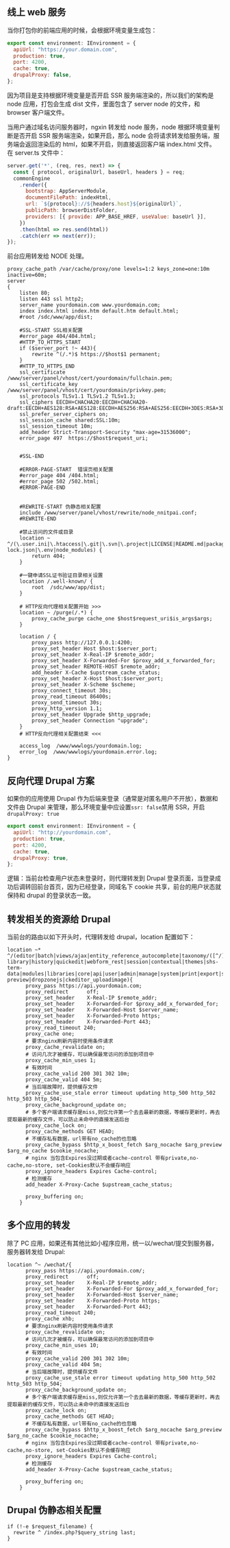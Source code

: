 
<Meta title="开发/部署/Nginx 配置" id="nginx" />

## 线上 web 服务

当你打包你的前端应用的时候，会根据环境变量生成包：

```js
export const environment: IEnvironment = {
  apiUrl: "https://your.domain.com",
  production: true,
  port: 4200,
  cache: true,
  drupalProxy: false,
};
```

因为项目是支持根据环境变量是否开启 SSR 服务端渲染的，所以我们的架构是 node 应用，打包会生成 dist 文件，里面包含了 server node 的文件，和 browser 客户端文件。

当用户通过域名访问服务器时，ngxin 转发给 node 服务，node 根据环境变量判断是否开启 SSR 服务端渲染，如果开启，那么 node 会将请求转发给服务端，服务端会返回渲染后的 html，如果不开启，则直接返回客户端 index.html 文件。
在 server.ts 文件中：

```js
server.get('*', (req, res, next) => {
  const { protocol, originalUrl, baseUrl, headers } = req;
  commonEngine
    .render({
      bootstrap: AppServerModule,
      documentFilePath: indexHtml,
      url: `${protocol}://${headers.host}${originalUrl}`,
      publicPath: browserDistFolder,
      providers: [{ provide: APP_BASE_HREF, useValue: baseUrl }],
    })
    .then(html => res.send(html))
    .catch(err => next(err));
});
```

前台应用转发给 NODE 处理。

```shell
proxy_cache_path /var/cache/proxy/one levels=1:2 keys_zone=one:10m inactive=60m;
server
{
    listen 80;
	listen 443 ssl http2;
    server_name yourdomain.com www.yourdomain.com;
    index index.html index.htm default.htm default.html;
    #root /sdc/www/app/dist;

    #SSL-START SSL相关配置
    #error_page 404/404.html;
    #HTTP_TO_HTTPS_START
    if ($server_port !~ 443){
        rewrite ^(/.*)$ https://$host$1 permanent;
    }
    #HTTP_TO_HTTPS_END
    ssl_certificate    /www/server/panel/vhost/cert/yourdomain/fullchain.pem;
    ssl_certificate_key    /www/server/panel/vhost/cert/yourdomain/privkey.pem;
    ssl_protocols TLSv1.1 TLSv1.2 TLSv1.3;
    ssl_ciphers EECDH+CHACHA20:EECDH+CHACHA20-draft:EECDH+AES128:RSA+AES128:EECDH+AES256:RSA+AES256:EECDH+3DES:RSA+3DES:!MD5;
    ssl_prefer_server_ciphers on;
    ssl_session_cache shared:SSL:10m;
    ssl_session_timeout 10m;
    add_header Strict-Transport-Security "max-age=31536000";
    error_page 497  https://$host$request_uri;


    #SSL-END

    #ERROR-PAGE-START  错误页相关配置
    #error_page 404 /404.html;
    #error_page 502 /502.html;
    #ERROR-PAGE-END


    #REWRITE-START 伪静态相关配置
    include /www/server/panel/vhost/rewrite/node_nnitpai.conf;
    #REWRITE-END

    #禁止访问的文件或目录
    location ~ ^/(\.user.ini|\.htaccess|\.git|\.svn|\.project|LICENSE|README.md|package.json|package-lock.json|\.env|node_modules) {
        return 404;
    }

    #一键申请SSL证书验证目录相关设置
    location /.well-known/ {
        root  /sdc/www/app/dist;
    }

    # HTTP反向代理相关配置开始 >>>
    location ~ /purge(/.*) {
        proxy_cache_purge cache_one $host$request_uri$is_args$args;
    }

    location / {
        proxy_pass http://127.0.0.1:4200;
        proxy_set_header Host $host:$server_port;
        proxy_set_header X-Real-IP $remote_addr;
        proxy_set_header X-Forwarded-For $proxy_add_x_forwarded_for;
        proxy_set_header REMOTE-HOST $remote_addr;
        add_header X-Cache $upstream_cache_status;
        proxy_set_header X-Host $host:$server_port;
        proxy_set_header X-Scheme $scheme;
        proxy_connect_timeout 30s;
        proxy_read_timeout 86400s;
        proxy_send_timeout 30s;
        proxy_http_version 1.1;
        proxy_set_header Upgrade $http_upgrade;
        proxy_set_header Connection "upgrade";
    }
    # HTTP反向代理相关配置结束 <<<

    access_log  /www/wwwlogs/yourdomain.log;
    error_log  /www/wwwlogs/yourdomain.error.log;
}
```

## 反向代理 Drupal 方案

如果你的应用使用 Drupal 作为后端来登录（通常是对匿名用户不开放），数据和文件由 Drupal 来管理，那么环境变量中应设置`ssr: false`禁用 SSR，开启 `drupalProxy: true`

```javascript
export const environment: IEnvironment = {
  apiUrl: "http://yourdomain.com",
  production: true,
  port: 4200,
  cache: true,
  drupalProxy: true,
};
```

逻辑：当前台检查用户状态未登录时，则代理转发到 Drupal 登录页面，当登录成功后调转回前台首页，因为已经登录，同域名下 cookie 共享，前台的用户状态就保持和 drupal 的登录状态一致。

## 转发相关的资源给 Drupal

当前台的路由以如下开头时，代理转发给 drupal，location 配置如下：

```shell
location ~* ^/(editor|batch|views/ajax|entity_reference_autocomplete|taxonomy/([^/]+)/([^/]+)/edit|autocomplete|media-library|history|quickedit|webform_rest|session|contextual|themes|shs-term-data|modules|libraries|core|api|user|admin|manage|system|print|export|sites/([^/]+)/files|media|front-preview|dropzonejs|ckeditor_uploadimage){
      proxy_pass https://api.yourdomain.com;
      proxy_redirect      off;
      proxy_set_header    X-Real-IP $remote_addr;
      proxy_set_header    X-Forwarded-For $proxy_add_x_forwarded_for;
      proxy_set_header    X-Forwarded-Host $server_name;
      proxy_set_header    X-Forwarded-Proto https;
      proxy_set_header    X-Forwarded-Port 443;
      proxy_read_timeout 240;
      proxy_cache one;
      # 要求nginx刷新内容时使用条件请求
      proxy_cache_revalidate on;
      # 访问几次才被缓存，可以确保最常访问的添加到项目中
      proxy_cache_min_uses 1;
      # 有效时间
      proxy_cache_valid 200 301 302 10m;
      proxy_cache_valid 404 5m;
      # 当后端故障时，提供缓存文件
      proxy_cache_use_stale error timeout updating http_500 http_502 http_503 http_504;
      proxy_cache_background_update on;
      # 多个客户端请求缓存是miss,则仅允许第一个去去最新的数据，等缓存更新时，再去提取最新的缓存文件，可以防止未命中的直接发送后台
      proxy_cache_lock on;
      proxy_cache_methods GET HEAD;
      # 不缓存私有数据，url带有no_cache的也忽略
      proxy_cache_bypass $http_x_boost_fetch $arg_nocache $arg_preview $arg_no_cache $cookie_nocache;
      # nginx 当包含Expires没过期或者cache-control 带有private,no-cache,no-store, set-Cookies默认不会缓存响应
      proxy_ignore_headers Expires Cache-control;
      # 检测缓存
      add_header X-Proxy-Cache $upstream_cache_status;

      proxy_buffering on;
    }
```

## 多个应用的转发

除了 PC 应用，如果还有其他比如小程序应用，统一以/wechat/提交到服务器，服务器转发给 Drupal:

```shell
location ^~ /wechat/{
      proxy_pass https://api.yourdomain.com/;
      proxy_redirect      off;
      proxy_set_header    X-Real-IP $remote_addr;
      proxy_set_header    X-Forwarded-For $proxy_add_x_forwarded_for;
      proxy_set_header    X-Forwarded-Host $server_name;
      proxy_set_header    X-Forwarded-Proto https;
      proxy_set_header    X-Forwarded-Port 443;
      proxy_read_timeout 240;
      proxy_cache xhb;
      # 要求nginx刷新内容时使用条件请求
      proxy_cache_revalidate on;
      # 访问几次才被缓存，可以确保最常访问的添加到项目中
      proxy_cache_min_uses 10;
      # 有效时间
      proxy_cache_valid 200 301 302 10m;
      proxy_cache_valid 404 5m;
      # 当后端故障时，提供缓存文件
      proxy_cache_use_stale error timeout updating http_500 http_502 http_503 http_504;
      proxy_cache_background_update on;
      # 多个客户端请求缓存是miss,则仅允许第一个去去最新的数据，等缓存更新时，再去提取最新的缓存文件，可以防止未命中的直接发送后台
      proxy_cache_lock on;
      proxy_cache_methods GET HEAD;
      # 不缓存私有数据，url带有no_cache的也忽略
      proxy_cache_bypass $http_x_boost_fetch $arg_nocache $arg_preview $arg_no_cache $cookie_nocache;
      # nginx 当包含Expires没过期或者cache-control 带有private,no-cache,no-store, set-Cookies默认不会缓存响应
      proxy_ignore_headers Expires Cache-control;
      # 检测缓存
      add_header X-Proxy-Cache $upstream_cache_status;

      proxy_buffering on;
    }
```

## Drupal 伪静态相关配置

```
if (!-e $request_filename) {
  rewrite ^ /index.php?$query_string last;
}
```
